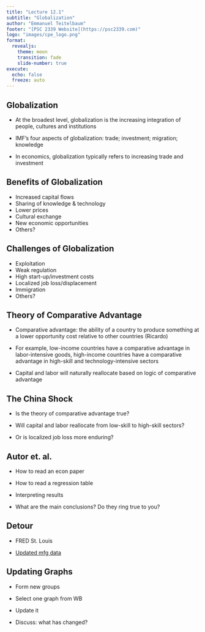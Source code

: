 ---
title: "Lecture 12.1"
subtitle: "Globalization"
author: "Emmanuel Teitelbaum"
footer: "[PSC 2339 Website](https://psc2339.com)"
logo: "images/cpe_logo.png"
format:
  revealjs:
    theme: moon
    transition: fade
    slide-number: true
execute:
  echo: false
  freeze: auto
---

## Globalization

- At the broadest level, globalization is the increasing integration of people, cultures and institutions

- IMF's four aspects of globalization: trade; investment; migration; knowledge

- In economics, globalization typically refers to increasing trade and investment

## Benefits of Globalization

- Increased capital flows
- Sharing of knowledge & technology
- Lower prices
- Cultural exchange
- New economic opportunities
- Others? 

## Challenges of Globalization

- Exploitation
- Weak regulation
- High start-up/investment costs
- Localized job loss/displacement
- Immigration
- Others? 

## Theory of Comparative Advantage

- Comparative advantage: the ability of a country to produce something at a lower opportunity cost relative to other countries (Ricardo)

- For example, low-income countries have a comparative advantage in labor-intensive goods, high-income countries have a comparative advantage in high-skill and technology-intensive sectors

- Capital and labor will naturally reallocate based on logic of comparative advantage 

## The China Shock

- Is the theory of comparative advantage true? 

- Will capital and labor reallocate from low-skill to high-skill sectors? 

- Or is localized job loss more enduring?
  
## Autor et. al. 

- How to read an econ paper

- How to read a regression table

- Interpreting results

- What are the main conclusions? Do they ring true to you? 

## Detour

- FRED St. Louis

- [Updated mfg data](https://fred.stlouisfed.org/graph/?g=1Gor) 

## Updating Graphs

- Form new groups

- Select one graph from WB

- Update it

- Discuss: what has changed?

